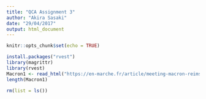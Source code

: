 ```yaml
---
title: "QCA Assignment 3"
author: "Akira Sasaki"
date: "29/04/2017"
output: html_document
---
```


```r
knitr::opts_chunk$set(echo = TRUE)
```

```r
install.packages("rvest")
library(magrittr)
library(rvest)
Macron1 <- read_html("https://en-marche.fr/article/meeting-macron-reims-discours") %>% html_nodes("p") %>% html_text()
length(Macron1)

```

```r
rm(list = ls())
```

